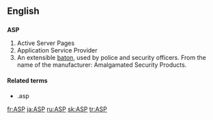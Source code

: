 {{also|asp|Asp}}
==English==
{{wikipediaAlt|Active Server Pages}}
{{wikipediaAlt|Application service provider}}

==={{initialism}}===
'''ASP'''

# Active Server Pages
# Application Service Provider
# An extensible [[baton]], used by police and security officers. From the name of the manufacturer: Amalgamated Security Products.

====Related terms====
* .asp

[[fr:ASP]]
[[ja:ASP]]
[[ru:ASP]]
[[sk:ASP]]
[[tr:ASP]]